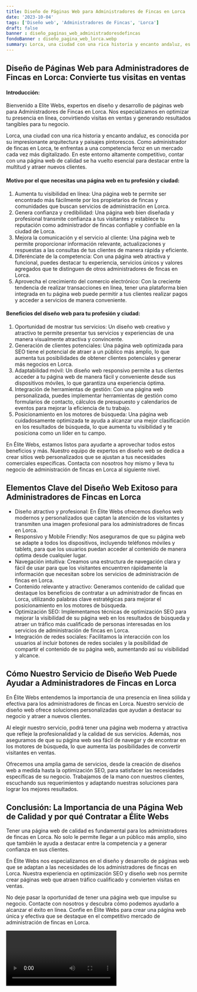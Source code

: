 ```yaml
---
title: Diseño de Páginas Web para Administradores de Fincas en Lorca
date: '2023-10-04'
tags: ['Diseño web', 'Administradores de Fincas', 'Lorca']
draft: false
banner : diseño_paginas_web_administradoresdefincas
fondoBanner : diseño_pagina_web_lorca.webp
summary: Lorca, una ciudad con una rica historia y encanto andaluz, es conocida por su impresionante arquitectura y paisajes pintorescos. Como administrador de fincas en Lorca, te enfrentas a una competencia feroz en un mercado cada vez más digitalizado. En este entorno altamente competitivo, contar con una página web de calidad se ha vuelto esencial para destacar entre la multitud y atraer nuevos clientes.
---
```


## Diseño de Páginas Web para Administradores de Fincas en Lorca: Convierte tus visitas en ventas

#### Introducción:
Bienvenido a Elite Webs, expertos en diseño y desarrollo de páginas web para Administradores de Fincas en Lorca. Nos especializamos en optimizar tu presencia en línea, convirtiendo visitas en ventas y generando resultados tangibles para tu negocio.

Lorca, una ciudad con una rica historia y encanto andaluz, es conocida por su impresionante arquitectura y paisajes pintorescos. Como administrador de fincas en Lorca, te enfrentas a una competencia feroz en un mercado cada vez más digitalizado. En este entorno altamente competitivo, contar con una página web de calidad se ha vuelto esencial para destacar entre la multitud y atraer nuevos clientes.

#### Motivo por el que necesitas una página web en tu profesión y ciudad:
1. Aumenta tu visibilidad en línea: Una página web te permite ser encontrado más fácilmente por los propietarios de fincas y comunidades que buscan servicios de administración en Lorca.
2. Genera confianza y credibilidad: Una página web bien diseñada y profesional transmite confianza a tus visitantes y establece tu reputación como administrador de fincas confiable y confiable en la ciudad de Lorca.
3. Mejora la comunicación y el servicio al cliente: Una página web te permite proporcionar información relevante, actualizaciones y respuestas a las consultas de tus clientes de manera rápida y eficiente.
4. Diferénciate de la competencia: Con una página web atractiva y funcional, puedes destacar tu experiencia, servicios únicos y valores agregados que te distinguen de otros administradores de fincas en Lorca.
5. Aprovecha el crecimiento del comercio electrónico: Con la creciente tendencia de realizar transacciones en línea, tener una plataforma bien integrada en tu página web puede permitir a tus clientes realizar pagos y acceder a servicios de manera conveniente.

#### Beneficios del diseño web para tu profesión y ciudad:
1. Oportunidad de mostrar tus servicios: Un diseño web creativo y atractivo te permite presentar tus servicios y experiencias de una manera visualmente atractiva y convincente.
2. Generación de clientes potenciales: Una página web optimizada para SEO tiene el potencial de atraer a un público más amplio, lo que aumenta tus posibilidades de obtener clientes potenciales y generar más negocios en Lorca.
3. Adaptabilidad móvil: Un diseño web responsivo permite a tus clientes acceder a tu página web de manera fácil y conveniente desde sus dispositivos móviles, lo que garantiza una experiencia óptima.
4. Integración de herramientas de gestión: Con una página web personalizada, puedes implementar herramientas de gestión como formularios de contacto, cálculos de presupuesto y calendarios de eventos para mejorar la eficiencia de tu trabajo.
5. Posicionamiento en los motores de búsqueda: Una página web cuidadosamente optimizada te ayuda a alcanzar una mejor clasificación en los resultados de búsqueda, lo que aumenta tu visibilidad y te posiciona como un líder en tu campo.

En Élite Webs, estamos listos para ayudarte a aprovechar todos estos beneficios y más. Nuestro equipo de expertos en diseño web se dedica a crear sitios web personalizados que se ajustan a tus necesidades comerciales específicas. Contacta con nosotros hoy mismo y lleva tu negocio de administración de fincas en Lorca al siguiente nivel.

<GifSeo />

<Cta />

## Elementos Clave del Diseño Web Exitoso para Administradores de Fincas en Lorca

- Diseño atractivo y profesional: En Élite Webs ofrecemos diseños web modernos y personalizados que captan la atención de los visitantes y transmiten una imagen profesional para los administradores de fincas en Lorca.
- Responsivo y Mobile Friendly: Nos aseguramos de que su página web se adapte a todos los dispositivos, incluyendo teléfonos móviles y tablets, para que los usuarios puedan acceder al contenido de manera óptima desde cualquier lugar.
- Navegación intuitiva: Creamos una estructura de navegación clara y fácil de usar para que los visitantes encuentren rápidamente la información que necesitan sobre los servicios de administración de fincas en Lorca.
- Contenido relevante y atractivo: Generamos contenido de calidad que destaque los beneficios de contratar a un administrador de fincas en Lorca, utilizando palabras clave estratégicas para mejorar el posicionamiento en los motores de búsqueda.
- Optimización SEO: Implementamos técnicas de optimización SEO para mejorar la visibilidad de su página web en los resultados de búsqueda y atraer un tráfico más cualificado de personas interesadas en los servicios de administración de fincas en Lorca.
- Integración de redes sociales: Facilitamos la interacción con los usuarios al incluir botones de redes sociales y la posibilidad de compartir el contenido de su página web, aumentando así su visibilidad y alcance.

## Cómo Nuestro Servicio de Diseño Web Puede Ayudar a Administradores de Fincas en Lorca

En Élite Webs entendemos la importancia de una presencia en línea sólida y efectiva para los administradores de fincas en Lorca. Nuestro servicio de diseño web ofrece soluciones personalizadas que ayudan a destacar su negocio y atraer a nuevos clientes.

Al elegir nuestro servicio, podrá tener una página web moderna y atractiva que refleje la profesionalidad y la calidad de sus servicios. Además, nos aseguramos de que su página web sea fácil de navegar y de encontrar en los motores de búsqueda, lo que aumenta las posibilidades de convertir visitantes en ventas.

Ofrecemos una amplia gama de servicios, desde la creación de diseños web a medida hasta la optimización SEO, para satisfacer las necesidades específicas de su negocio. Trabajamos de la mano con nuestros clientes, escuchando sus requerimientos y adaptando nuestras soluciones para lograr los mejores resultados.

## Conclusión: La Importancia de una Página Web de Calidad y por qué Contratar a Élite Webs

Tener una página web de calidad es fundamental para los administradores de fincas en Lorca. No solo le permite llegar a un público más amplio, sino que también le ayuda a destacar entre la competencia y a generar confianza en sus clientes.

En Élite Webs nos especializamos en el diseño y desarrollo de páginas web que se adaptan a las necesidades de los administradores de fincas en Lorca. Nuestra experiencia en optimización SEO y diseño web nos permite crear páginas web que atraen tráfico cualificado y convierten visitas en ventas.

No deje pasar la oportunidad de tener una página web que impulse su negocio. Contacte con nosotros y descubra cómo podemos ayudarlo a alcanzar el éxito en línea. Confíe en Élite Webs para crear una página web única y efectiva que se destaque en el competitivo mercado de administración de fincas en Lorca.

<Video />

<CtaBot job='Administradores de Fincas' city='Lorca'/>

<Gmaps query='Lorca+españa+maps' />
